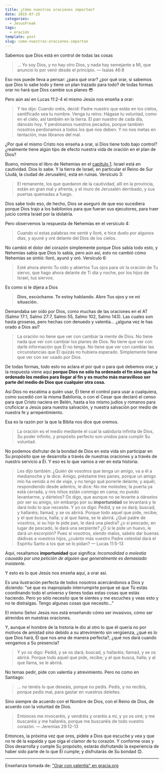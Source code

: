 ```yaml
---
title: ¿Cómo nuestras oraciones importan?
date: 2015-07-25
categories:
  - JesusFreak
tags:
  - oración
template: post
slug: como-nuestras-oraciones-importan
---
```


Sabemos que Dios está en control de todas las cosas

> ... Yo soy Dios, y no hay otro Dios, y nada hay semejante a Mí, que anuncio lo por venir desde el principio.
> — Isaías 46:8

Eso nos puede lleva a pensar: ¿para qué orar? ¿por qué orar, si sabemos que Dios lo sabe todo y tiene un plan trazado para todo? de todas formas orar no hará que Dios cambie sus planes 😳

Pero aún así en Lucas 11:2-4 el mismo Jesús nos enseña a orar:

> Y les dijo: Cuando oréis, decid: Padre nuestro que estás en los cielos, santificado sea tu nombre. Venga tu reino. Hágase tu voluntad, como en el cielo, así también en la tierra.
> El pan nuestro de cada día, dánoslo hoy.
> Y perdónanos nuestros pecados, porque también nosotros perdonamos a todos los que nos deben. Y no nos metas en tentación, mas líbranos del mal.

¿Por qué el mismo Cristo nos enseña a orar, si Dios tiene todo bajo control? ¿realmente tiene algún tipo de efecto nuestra vida de oración en el plan de Dios?

Bueno, miremos el libro de Nehemías en el [capítulo 1](https://www.biblegateway.com/passage/?search=Nehemias+1&version=RVR1960). Israel está en cautividad. Dios lo sabe. Y la tierra de Israel, en particular el Reino de Sur (Judá, la ciudad de Jerusalén), está en ruinas. Versículo 3:

> El remanente, los que quedaron de la cautividad, allí en la provincia, están en gran mal y afrenta, y el muro de Jerusalén derribado, y sus puertas quemadas a fuego.

Dios sabe todo eso, de hecho, Dios se aseguró de que eso sucediera porque Dios trajo a los babilonios para que fueran sus ejecutores, para traer juicio contra Israel por la idolatría.

Pero observemos la respuesta de Nehemías en el versículo 4:

> Cuando oí estas palabras me senté y lloré, e hice duelo por algunos días, y ayuné y oré delante del Dios de los cielos.

No cambió el dolor del corazón simplemente porque Dios sabía todo esto, y Nehemías sabía que Dios lo sabía, pero aún así, esto no cambió cómo Nehemías se sintió: lloró, ayunó y oró. Versículo 6:

> Esté ahora atento Tu oído y abiertos Tus ojos para oír la oración de Tu siervo, que hago ahora delante de Ti día y noche, por los hijos de Israel, tus siervos.

Es como si le dijera a Dios

> **Dios, escúchame. Te estoy hablando. Abre Tus ojos y ve mi situación.**

Demandaba ser oído por Dios, como muchas de las oraciones en el AT (Salmo 17:1, Salmo 27:7, Salmo 55, Salmo 102, Salmo 143). Las cuales son hasta groseras, pero hechas con denuedo y valentía... ¿alguna vez le has orado a Dios así?

> La oración no tiene que ver con cambiar la mente de Dios. No tiene nada que ver con cambiar los planes de Dios. No tiene que ver con darle información que Él no tenga. No tiene que ver con cambiar las circunstancias que Él quizás no hubiera esperado. Simplemente tiene que ver con ser usado por Dios.

De todas formas, todo esto no aclara el por qué o para qué debemos orar, y la respuesta viene aquí **porque Dios no sólo ha ordenado el fin sino que ha ordenado los medios para llegar al fin y es mucho más maravilloso ser parte del medio de Dios que cualquier otra cosa.**

Así Dios no escatima a quién usar, Él tiene el control para usar a cualquiera, como sucedió con la misma Babilonia, o con el Cesar que declaró el censo para que Cristo naciera en Belén, hasta a los mismo judios y romanos para cruficicar a Jesús para nuestra salvación, y nuestra salvación por medio de nuestra fe y arrepentimiento.

Esa es la razón por la que la Biblia nos dice que oremos.

> La oración es el medio mediante el cual la sabiduría infinita de Dios, Su poder infinito, y propósito perfecto son unidos para cumplir Su voluntad.

No podemos disfrutar de la bondad de Dios en esta vida sin participar en Su propósito que se desarrolla a través de nuestras oraciones y a través de nuestro servicio a Él. Y eso es lo que vamos a ver en esta historia:

> Les dijo también: ¿Quién de vosotros que tenga un amigo, va a él a medianoche y le dice: Amigo, préstame tres panes, porque un amigo mío ha venido a mí de viaje, y no tengo qué ponerle delante; y aquél, respondiendo desde adentro, le dice: No me molestes; la puerta ya está cerrada, y mis niños están conmigo en cama; no puedo levantarme, y dártelos?
> Os digo, que aunque no se levante a dárselos por ser su amigo, sin embargo por su <strong>importunidad</strong> se levantará y le dará todo lo que necesite.
> Y yo os digo: Pedid, y se os dará; buscad, y hallaréis; llamad, y se os abrirá.
> Porque todo aquel que pide, recibe; y el que busca, halla; y al que llama, se le abrirá.
> ¿Qué padre de vosotros, si su hijo le pide pan, le dará una piedra? ¿o si pescado, en lugar de pescado, le dará una serpiente? <span id="es-RVR1960-25419" class="text Luke-11-12">¿O si le pide un huevo, le dará un escorpión?</span>
> Pues si vosotros, siendo malos, sabéis dar buenas dádivas a vuestros hijos, ¿cuánto más vuestro Padre celestial dará el Espíritu Santo a los que se lo pidan?
> — Lucas 11:5-13

Aquí, resaltamos **importunidad** que significa: *Incomodidad o molestia causada por una petición de alguien que generalmente es demasiado insistente*.

Y esto es lo que Jesús nos enseña aquí, a orar así.

Es una ilustración perfecta de todos nosotros acercándonos a Dios y diciendo: "sé que es inapropiado interrumpirte porque sé que Tú estás coordinando todo el universo y tienes todas estas cosas que estás haciendo. Pero yo sólo necesito que te sientes y me escuches y veas esto y no te distraigas. Tengo algunas cosas que necesito…"

El mismo Señor Jesús nos está enseñando cómo ser invasivos, cómo ser atrevidos en nuestras oraciones.

Y, aunque el hombre de la historia le dio al otro lo que él quería no por motivos de amistad sino debido a su atrevimiento sin vergüenza, ¿qué es lo que Dios hará, Él que nos ama de manera perfecta?, ¿qué nos dará cuando vengamos a Su presencia?

> Y yo os digo: Pedid, y se os dará; buscad, y hallaréis; llamad, y se os abrirá. Porque todo aquel que pide, recibe; y el que busca, halla; y al que llama, se le abrirá.

No temas pedir, pide con valentía y atrevimiento. Pero no como en Santiago:

> ... no tenéis lo que deseáis, porque no pedís. Pedís, y no recibís, porque pedís mal, para gastar en vuestros deleites.

Sino siempre de acuerdo con el Nombre de Dios, con el Reino de Dios, de acuerdo con la voluntad de Dios.

> Entonces me invocaréis, y vendréis y oraréis a mí, y yo os oiré; y me buscaréis y me hallaréis, porque me buscaréis de todo vuestro corazón.
> — Jeremías 29:12-13

Entonces, la próxima vez que ores, pídele a Dios que escuche y vea y que no te dé la espalda y que oiga el clamor de tu corazón. Y conforme oras y Dios desarrolla y cumple Su propósito, estarás disfrutando la experiencia de haber sido parte de lo que Él cumple; y disfrutarás de Su bondad 😊.

---

Enseñanza tomada de: ["Orar con valentía" en gracia.org](http://www.gracia.org/Productos.aspx?product=42-157)
